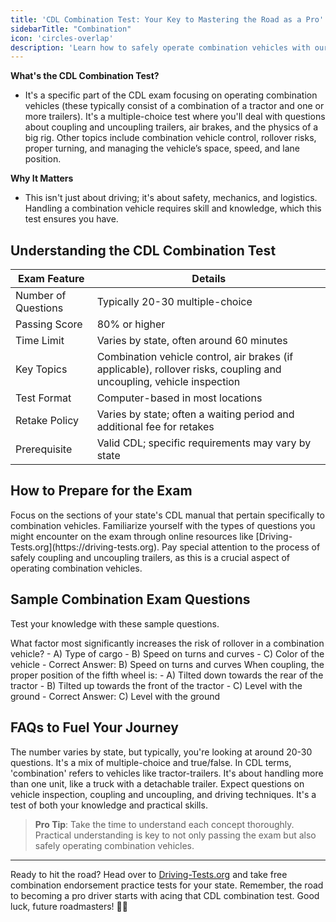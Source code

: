 ```yaml
---
title: 'CDL Combination Test: Your Key to Mastering the Road as a Pro'
sidebarTitle: "Combination"
icon: 'circles-overlap'
description: 'Learn how to safely operate combination vehicles with our study resources tailored for the Combination Vehicles test.'
---
```


**What's the CDL Combination Test?**
- It's a specific part of the CDL exam focusing on operating combination vehicles (these typically consist of a combination of a tractor and one or more trailers). It's a multiple-choice test where you'll deal with questions about coupling and uncoupling trailers, air brakes, and the physics of a big rig. Other topics include combination vehicle control, rollover risks, proper turning, and managing the vehicle’s space, speed, and lane position.

**Why It Matters**
- This isn't just about driving; it's about safety, mechanics, and logistics. Handling a combination vehicle requires skill and knowledge, which this test ensures you have.

## Understanding the CDL Combination Test

| Exam Feature           | Details                              |
|------------------------|--------------------------------------|
| Number of Questions    | Typically 20-30 multiple-choice      |
| Passing Score          | 80% or higher                        |
| Time Limit             | Varies by state, often around 60 minutes |
| Key Topics             | Combination vehicle control, air brakes (if applicable), rollover risks, coupling and uncoupling, vehicle inspection |
| Test Format            | Computer-based in most locations     |
| Retake Policy          | Varies by state; often a waiting period and additional fee for retakes |
| Prerequisite           | Valid CDL; specific requirements may vary by state |

## How to Prepare for the Exam

<Steps>
  <Step title="Study the Relevant Sections in the CDL Manual">
    Focus on the sections of your state's CDL manual that pertain specifically to combination vehicles.
  </Step>

  <Step title="Practice with Sample Questions">
    Familiarize yourself with the types of questions you might encounter on the exam through online resources like [Driving-Tests.org](https://driving-tests.org).
  </Step>

  <Step title="Understand Coupling and Uncoupling Procedures">
    Pay special attention to the process of safely coupling and uncoupling trailers, as this is a crucial aspect of operating combination vehicles.
  </Step>
</Steps>

## Sample Combination Exam Questions

Test your knowledge with these sample questions.

<AccordionGroup>
  <Accordion title="Question 1: Rollover Risks">
    What factor most significantly increases the risk of rollover in a combination vehicle?
    - A) Type of cargo
    - B) Speed on turns and curves
    - C) Color of the vehicle
    - Correct Answer: B) Speed on turns and curves
  </Accordion>

  <Accordion title="Question 2: Coupling">
    When coupling, the proper position of the fifth wheel is:
    - A) Tilted down towards the rear of the tractor
    - B) Tilted up towards the front of the tractor
    - C) Level with the ground
    - Correct Answer: C) Level with the ground
  </Accordion>
</AccordionGroup>

## FAQs to Fuel Your Journey

<AccordionGroup>
  <Accordion title="How Many Questions Are on the CDL Combination Test?">
    The number varies by state, but typically, you're looking at around 20-30 questions. It's a mix of multiple-choice and true/false.
  </Accordion>
  <Accordion title="What Does 'Combination' Mean in CDL?">
    In CDL terms, 'combination' refers to vehicles like tractor-trailers. It's about handling more than one unit, like a truck with a detachable trailer.
  </Accordion>
  <Accordion title="What to Expect on the Actual Combination Exam?">
    Expect questions on vehicle inspection, coupling and uncoupling, and driving techniques. It's a test of both your knowledge and practical skills.
  </Accordion>
</AccordionGroup>


> **Pro Tip**: Take the time to understand each concept thoroughly. Practical understanding is key to not only passing the exam but also safely operating combination vehicles.

---

Ready to hit the road? Head over to [Driving-Tests.org](https://driving-tests.org) and take free combination endorsement practice tests for your state. Remember, the road to becoming a pro driver starts with acing that CDL combination test. Good luck, future roadmasters! 🚚💨

<Snippet file="cdl-premium.mdx" />